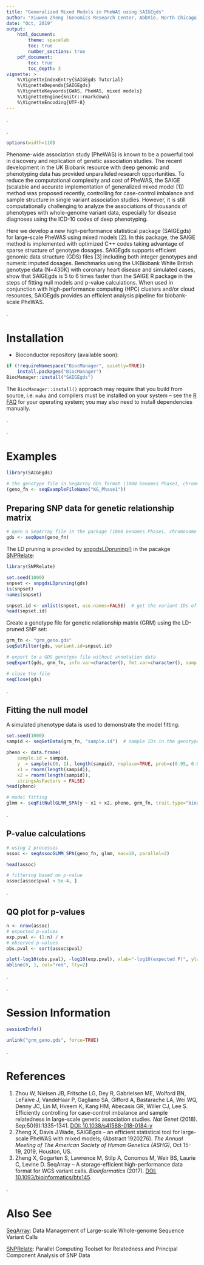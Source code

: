 ```yaml
---
title: "Generalized Mixed Models in PheWAS using SAIGEgds"
author: "Xiuwen Zheng (Genomics Research Center, AbbVie, North Chicago)"
date: "Oct, 2019"
output:
    html_document:
        theme: spacelab
        toc: true
        number_sections: true
    pdf_document:
        toc: true
        toc_depth: 3
vignette: >
    %\VignetteIndexEntry{SAIGEgds Tutorial}
    %\VignetteDepends{SAIGEgds}
    %\VignetteKeywords{GWAS, PheWAS, mixed models}
    %\VignetteEngine{knitr::rmarkdown}
    %\VignetteEncoding{UTF-8}
---
```


.

.

```r
options(width=110)
```

Phenome-wide association study (PheWAS) is known to be a powerful tool in discovery and replication of genetic association studies. The recent development in the UK Biobank resource with deep genomic and phenotyping data has provided unparalleled research opportunities. To reduce the computational complexity and cost of PheWAS, the SAIGE (scalable and accurate implementation of generalized mixed model [1]) method was proposed recently, controlling for case-control imbalance and sample structure in single variant association studies. However, it is still computationally challenging to analyze the associations of thousands of phenotypes with whole-genome variant data, especially for disease diagnoses using the ICD-10 codes of deep phenotyping.

Here we develop a new high-performance statistical package (SAIGEgds) for large-scale PheWAS using mixed models [2]. In this package, the SAIGE method is implemented with optimized C++ codes taking advantage of sparse structure of genotype dosages. SAIGEgds supports efficient genomic data structure (GDS) files [3] including both integer genotypes and numeric imputed dosages. Benchmarks using the UKBiobank White British genotype data (N=430K) with coronary heart disease and simulated cases, show that SAIGEgds is 5 to 6 times faster than the SAIGE R package in the steps of fitting null models and p-value calculations. When used in conjunction with high-performance computing (HPC) clusters and/or cloud resources, SAIGEgds provides an efficient analysis pipeline for biobank-scale PheWAS.

.

# Installation

* Bioconductor repository (available soon):
```R
if (!requireNamespace("BiocManager", quietly=TRUE))
    install.packages("BiocManager")
BiocManager::install("SAIGEgds")
```
The `BiocManager::install()` approach may require that you build from source, i.e. `make` and compilers must be installed on your system -- see the [R FAQ](http://cran.r-project.org/faqs.html) for your operating system; you may also need to install dependencies manually.

.

.

# Examples

```r
library(SAIGEgds)

# the genotype file in SeqArray GDS format (1000 Genomes Phase1, chromosome 22)
(geno_fn <- seqExampleFileName("KG_Phase1"))
```

## Preparing SNP data for genetic relationship matrix

```r
# open a SeqArray file in the package (1000 Genomes Phase1, chromosome 22)
gds <- seqOpen(geno_fn)
```

The LD pruning is provided by [snpgdsLDpruning()](https://rdrr.io/bioc/SNPRelate/man/snpgdsLDpruning.html) in the pacakge [SNPRelate](http://bioconductor.org/packages/SNPRelate):
```r
library(SNPRelate)

set.seed(1000)
snpset <- snpgdsLDpruning(gds)
is(snpset)
names(snpset)

snpset.id <- unlist(snpset, use.names=FALSE)  # get the variant IDs of a LD-pruned set
head(snpset.id)
```

Create a genotype file for genetic relationship matrix (GRM) using the LD-pruned SNP set:
```r
grm_fn <- "grm_geno.gds"
seqSetFilter(gds, variant.id=snpset.id)

# export to a GDS genotype file without annotation data
seqExport(gds, grm_fn, info.var=character(), fmt.var=character(), samp.var=character())
```

```r
# close the file
seqClose(gds)
```

.

## Fitting the null model

A simulated phenotype data is used to demonstrate the model fitting:
```r
set.seed(1000)
sampid <- seqGetData(grm_fn, "sample.id")  # sample IDs in the genotype file

pheno <- data.frame(
    sample.id = sampid,
    y  = sample(c(0, 1), length(sampid), replace=TRUE, prob=c(0.95, 0.05)),
    x1 = rnorm(length(sampid)),
    x2 = rnorm(length(sampid)),
    stringsAsFactors = FALSE)
head(pheno)

# model fitting
glmm <- seqFitNullGLMM_SPA(y ~ x1 + x2, pheno, grm_fn, trait.type="binary", sample.col="sample.id")
```

.

## P-value calculations

```r
# using 2 processes
assoc <- seqAssocGLMM_SPA(geno_fn, glmm, mac=10, parallel=2)

head(assoc)

# filtering based on p-value
assoc[assoc$pval < 5e-4, ]
```

.

## QQ plot for p-values

```r
n <- nrow(assoc)
# expected p-values
exp.pval <- (1:n) / n
# observed p-values
obs.pval <- sort(assoc$pval)

plot(-log10(obs.pval), -log10(exp.pval), xlab="-log10(expected P)", ylab="-log10(observed P)", cex=2/3)
abline(0, 1, col="red", lty=2)
```

.

.


# Session Information

```r
sessionInfo()
```

```r
unlink("grm_geno.gds", force=TRUE)
```

.


# References

1. Zhou W, Nielsen JB, Fritsche LG, Dey R, Gabrielsen ME, Wolford BN, LeFaive J, VandeHaar P, Gagliano SA, Gifford A, Bastarache LA, Wei WQ, Denny JC, Lin M, Hveem K, Kang HM, Abecasis GR, Willer CJ, Lee S. Efficiently controlling for case-control imbalance and sample relatedness in large-scale genetic association studies. *Nat Genet* (2018). Sep;50(9):1335-1341. [DOI: 10.1038/s41588-018-0184-y](https://doi.org/10.1038/s41588-018-0184-y)
2. Zheng X, Davis J.Wade, SAIGEgds -- an efficient statistical tool for large-scale PheWAS with mixed models; (Abstract 1920276). *The Annual Meeting of The American Society of Human Genetics (ASHG)*, Oct 15-19, 2019, Houston, US.
3. Zheng X, Gogarten S, Lawrence M, Stilp A, Conomos M, Weir BS, Laurie C, Levine D. SeqArray -- A storage-efficient high-performance data format for WGS variant calls. *Bioinformatics* (2017). [DOI: 10.1093/bioinformatics/btx145](http://dx.doi.org/10.1093/bioinformatics/btx145).

.


# Also See

[SeqArray](http://www.bioconductor.org/packages/SeqArray): Data Management of Large-scale Whole-genome Sequence Variant Calls

[SNPRelate](http://www.bioconductor.org/packages/SNPRelate): Parallel Computing Toolset for Relatedness and Principal Component Analysis of SNP Data
